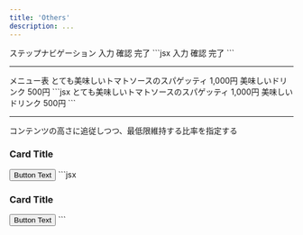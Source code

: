```yaml
---
title: 'Others'
description: ...
---
```




<Preview>
	<PreviewTitle>ステップナビゲーション</PreviewTitle>
	<PreviewArea resize p='30' nogrid>
		<Flex className='c--stepNav' g='1.5rem'>
			<Flex className='c--stepNav__item' bgc='text' c='base' op='low' px='30' py='10' pos='r'>
				<Lism className='c--stepNav__body'>
					<Text>入力</Text>
				</Lism>
				<Decorator pos='a' w='0.75em' h='100%' bgc='inherit' l='100%' t='0' css={{ clipPath: 'polygon(0% 0%, 0% 100%, 100% 50%)' }} />
			</Flex>
			<Flex className='c--stepNav__item' bgc='text' c='base' px='30' py='10' pos='r'>
				<Lism className='c--stepNav__body'>
					<Text>確認</Text>
				</Lism>
				<Decorator pos='a' w='0.75em' h='100%' bgc='inherit' l='100%' t='0' css={{ clipPath: 'polygon(0% 0%, 0% 100%, 100% 50%)' }} />
			</Flex>
			<Flex className='c--stepNav__item' bgc='text' c='base' op='low' px='30' py='10' pos='r'>
				<Lism className='c--stepNav__body'>
					<Text>完了</Text>
				</Lism>
			</Flex>
		</Flex>
	</PreviewArea>
	<PreviewCode>
		```jsx
		<Flex className='c--stepNav' g='1.5rem'>
			<Flex className='c--stepNav__item' bgc='text' c='base' op='low' px='30' py='10' pos='r'>
				<Lism className='c--stepNav__body'>
					<Text>入力</Text>
				</Lism>
				<Decorator pos='a' w='0.75em' h='100%' bgc='inherit' l='100%' t='0' css={{ clipPath: 'polygon(0% 0%, 0% 100%, 100% 50%)' }} />
			</Flex>
			<Flex className='c--stepNav__item' bgc='text' c='base' px='30' py='10' pos='r'>
				<Lism className='c--stepNav__body'>
					<Text>確認</Text>
				</Lism>
				<Decorator pos='a' w='0.75em' h='100%' bgc='inherit' l='100%' t='0' css={{ clipPath: 'polygon(0% 0%, 0% 100%, 100% 50%)' }} />
			</Flex>
			<Flex className='c--stepNav__item' bgc='text' c='base' op='low' px='30' py='10' pos='r'>
				<Lism className='c--stepNav__body'>
					<Text>完了</Text>
				</Lism>
			</Flex>
		</Flex>
		```
	</PreviewCode>
</Preview>



---

<Preview>
	<PreviewTitle>メニュー表</PreviewTitle>
	<PreviewArea resize p='30' nogrid>
		<Stack className='c--priceMenu' g='30' fz={['s','m']} lh='s'>
			<Grid gtc='auto 1fr auto' ai='center' g='30'>
				<Text>とても美味しいトマトソースのスパゲッティ</Text>
				<Divider minW='1em' />
				<Text whs='nowrap'>1,000円</Text>
			</Grid>
			<Grid gtc='auto 1fr auto' ai='center' g='30'>
				<Text>美味しいドリンク</Text>
				<Divider minW='1em' />
				<Text whs='nowrap'>500円</Text>
			</Grid>
		</Stack>
	</PreviewArea>
	<PreviewCode>
		```jsx
		<Stack className='c--priceMenu' g='30' fz={['s','m']} lh='s'>
			<Grid gtc='auto 1fr auto' ai='center' g='30'>
				<Text>とても美味しいトマトソースのスパゲッティ</Text>
				<Divider minW='1em' />
				<Text whs='nowrap'>1,000円</Text>
			</Grid>
			<Grid gtc='auto 1fr auto' ai='center' g='30'>
				<Text>美味しいドリンク</Text>
				<Divider minW='1em' />
				<Text whs='nowrap'>500円</Text>
			</Grid>
		</Stack>
		```
	</PreviewCode>
</Preview>


---

<Preview>
	<PreviewTitle>コンテンツの高さに追従しつつ、最低限維持する比率を指定する</PreviewTitle>
	<PreviewArea resize p='30'>
		<Stack pos='r' bdrs='l' ov='h'>
			<Layer isFrame>
				<Media src="/img/img-3.jpg" alt="" width='960' height='640' loading='lazy' decoding='async' />
			</Layer>
			<Flex aspect='16/9'>
				<Stack flexItem={{fx:'1'}} pos='r' g='20' p='30' z='1' minH='100%' h='auto' c='white' bgc='black:50%'>
					<h3>Card Title</h3>
					<Dummy lh='s' mb='auto' length='l'/>
					<Button href='#button-test' keycolor='white' c='black' bdrs='full' aslf='end' mbs='30' minW='25%'>Button Text</Button>
				</Stack>
			</Flex>
		</Stack>
	</PreviewArea>
	<PreviewCode slot='tab' label='JSX'>
		```jsx
		<Stack pos='r' bdrs='l' ov='h'>
			<Layer isFrame>
				<Media src="/img/img-3.jpg" alt="" width='960' height='640' loading='lazy' decoding='async' />
			</Layer>
			<Flex aspect='16/9'>
				<Stack flexItem={{fx:'1'}} pos='r' g='20' p='30' z='1' minH='100%' h='auto' c='white' bgc='black:50%'>
					<h3>Card Title</h3>
					<Dummy lh='s' mb='auto' length='l'/>
					<Button href='#button-test' keycolor='white' c='black' bdrs='full' aslf='end' mbs='30' minW='25%'>Button Text</Button>
				</Stack>
			</Flex>
		</Stack>
		```
	</PreviewCode>
</Preview>
